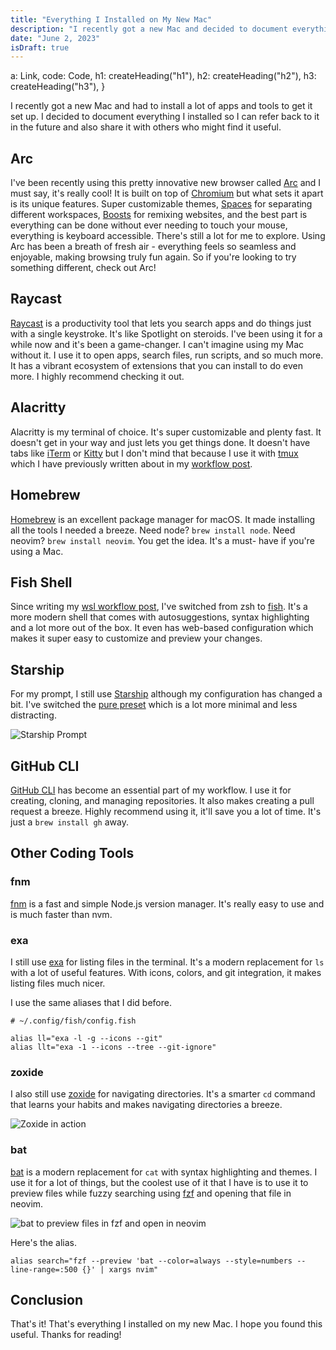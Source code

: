 ```yaml
---
title: "Everything I Installed on My New Mac"
description: "I recently got a new Mac and decided to document everything I installed on it. This is a list of all the apps and tools I installed and will use on a daily basis."
date: "June 2, 2023"
isDraft: true
---
```



  a: Link,
  code: Code,
  h1: createHeading("h1"),
  h2: createHeading("h2"),
  h3: createHeading("h3"),
}

I recently got a new Mac and had to install a lot of apps and tools to get it set up. I decided to document everything I installed so I can refer back to it in the future and also share it with others who might find it useful.

## Arc

I've been recently using this pretty innovative new browser called [Arc](https://arc.net) and I must say, it's really cool! It is built on top of [Chromium](https://www.chromium.org/Home/) but what sets it apart is its unique features. Super customizable themes, [Spaces](https://resources.arc.net/en/articles/6318861-spaces-distinct-browsing-areas) for separating different workspaces, [Boosts](https://resources.arc.net/en/articles/6808613-boosts-customize-any-website) for remixing websites, and the best part is everything can be done without ever needing to touch your mouse, everything is keyboard accessible. There's still a lot for me to explore. Using Arc has been a breath of fresh air - everything feels so seamless and enjoyable, making browsing truly fun again. So if you're looking to try something different, check out Arc!

## Raycast

[Raycast](https://raycast.com) is a productivity tool that lets you search apps and do things just with a single keystroke. It's like Spotlight on steroids. I've been using it for a while now and it's been a game-changer. I can't imagine using my Mac without it. I use it to open apps, search files, run scripts, and so much more. It has a vibrant ecosystem of extensions that you can install to do even more. I highly recommend checking it out.

## Alacritty

Alacritty is my terminal of choice. It's super customizable and plenty fast. It doesn't get in your way and just lets you get things done. It doesn't have tabs like [iTerm](https://iterm2.com/) or [Kitty](https://sw.kovidgoyal.net/kitty/) but I don't mind that because I use it with [tmux](https://en.wikipedia.org/wiki/Tmux) which I have previously written about in my [workflow post](/blog/wsl-workflow#persistent-terminal-sessions-with-tmux).

## Homebrew

[Homebrew](https://brew.sh) is an excellent package manager for macOS. It made installing all the tools I needed a breeze. Need node? `brew install node`. Need neovim? `brew install neovim`. You get the idea. It's a must- have if you're using a Mac.

## Fish Shell

Since writing my [wsl workflow post](/blog/wsl-workflow), I've switched from zsh to [fish](https://fishshell.com). It's a more modern shell that comes with autosuggestions, syntax highlighting and a lot more out of the box. It even has web-based configuration which makes it super easy to customize and preview your changes.

## Starship

For my prompt, I still use [Starship](https://starship.rs) although my configuration has changed a bit. I've switched the [pure preset](https://starship.rs/presets/pure-preset.html) which is a lot more minimal and less distracting.

![Starship Prompt](/images/new-mac/prompt.png)

## GitHub CLI

[GitHub CLI](https://cli.github.com) has become an essential part of my workflow. I use it for creating, cloning, and managing repositories. It also makes creating a pull request a breeze. Highly recommend using it, it'll save you a lot of time. It's just a `brew install gh` away.

## Other Coding Tools

### fnm

[fnm](https://fnm.vercel.app) is a fast and simple Node.js version manager. It's really easy to use and is much faster than nvm.

### exa

I still use [exa](https://the.exa.website) for listing files in the terminal. It's a modern replacement for `ls` with a lot of useful features. With icons, colors, and git integration, it makes listing files much nicer.

I use the same aliases that I did before.

```fish
# ~/.config/fish/config.fish

alias ll="exa -l -g --icons --git"
alias llt="exa -1 --icons --tree --git-ignore"
```

### zoxide

I also still use [zoxide](https://github.com/ajeetdsouza/zoxide) for navigating directories. It's a smarter `cd` command that learns your habits and makes navigating directories a breeze.

![Zoxide in action](https://github.com/ajeetdsouza/zoxide/raw/main/contrib/tutorial.webp)

### bat

[bat](https://github.com/sharkdp/bat) is a modern replacement for `cat` with syntax highlighting and themes. I use it for a lot of things, but the coolest use of it that I have is to use it to preview files while fuzzy searching using [fzf](https://github.com/junegunn/fzf) and opening that file in neovim.

![bat to preview files in fzf and open in neovim](/images/new-mac/bat.gif)

Here's the alias.

```fish
alias search="fzf --preview 'bat --color=always --style=numbers --line-range=:500 {}' | xargs nvim"
```

## Conclusion

That's it! That's everything I installed on my new Mac. I hope you found this useful. Thanks for reading!